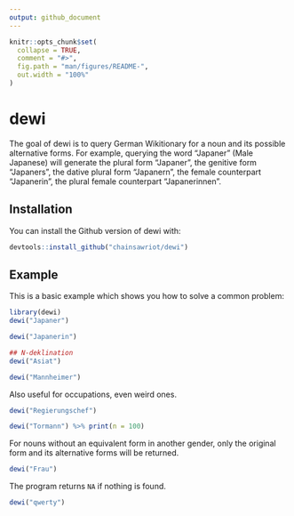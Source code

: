 ```yaml
---
output: github_document
---
```


<!-- README.md is generated from README.Rmd. Please edit that file -->

```r
knitr::opts_chunk$set(
  collapse = TRUE,
  comment = "#>",
  fig.path = "man/figures/README-",
  out.width = "100%"
)
```

# dewi

<!-- badges: start -->
<!-- badges: end -->

The goal of dewi is to query German Wikitionary for a noun and its possible alternative forms. For example, querying the word "Japaner" (Male Japanese) will generate the plural form "Japaner", the genitive form "Japaners", the dative plural form "Japanern", the female counterpart "Japanerin", the plural female counterpart "Japanerinnen".

## Installation

You can install the Github version of dewi with:

``` r
devtools::install_github("chainsawriot/dewi")
```

## Example

This is a basic example which shows you how to solve a common problem:

```r
library(dewi)
dewi("Japaner")
```

```r
dewi("Japanerin")
```

```r
## N-deklination
dewi("Asiat")
```

```r
dewi("Mannheimer")
```

Also useful for occupations, even weird ones.

```r
dewi("Regierungschef")
```

```r
dewi("Tormann") %>% print(n = 100)
```

For nouns without an equivalent form in another gender, only the original form and its alternative forms will be returned.

```r
dewi("Frau")
```

The program returns `NA` if nothing is found.

```r
dewi("qwerty")
```
